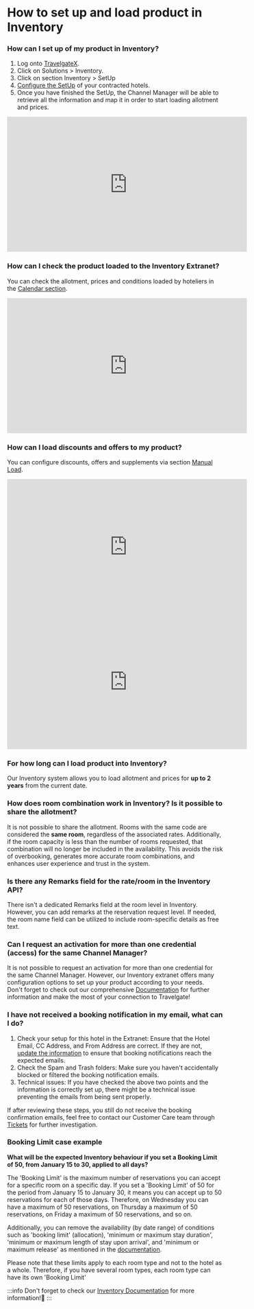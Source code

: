﻿---
sidebar_position: 1
---

# How to set up and load product in Inventory

### How can I set up of my product in Inventory?

1. Log onto [TravelgateX](https://www.travelgate.com/).
2. Click on Solutions > Inventory.
3. Click on section Inventory > SetUp
4. [Configure the SetUp](/docs/apps/inventory/extranet/set-up/setup/) of your contracted hotels.
5. Once you have finished the SetUp, the Channel Manager will be able to retrieve all the information and map it in order to start loading allotment and prices.


<iframe width="560" height="315" src="https://www.youtube.com/embed/V_nJoDkMOTA?si=VHPDpuanWe5G8AmP" title="YouTube video player" frameborder="0" allow="accelerometer; autoplay; clipboard-write; encrypted-media; gyroscope; picture-in-picture; web-share" allowfullscreen></iframe>


### How can I check the product loaded to the Inventory Extranet?
You can check the allotment, prices and conditions loaded by hoteliers in the [Calendar section](/docs/apps/inventory/extranet/availability-and-rates/calendar-and-availability).
<iframe width="560" height="315" src="https://www.youtube.com/embed/_bcKWNE0QXA?si=0JL1YiRWhUUANnny" title="YouTube video player" frameborder="0" allow="accelerometer; autoplay; clipboard-write; encrypted-media; gyroscope; picture-in-picture; web-share" allowfullscreen></iframe>

### How can I load discounts and offers to my product?
You can configure discounts, offers and supplements via section [Manual Load](/docs/apps/inventory/extranet/availability-and-rates/manual-load/overview).
<iframe width="560" height="315" src="https://www.youtube.com/embed/6hPP00NPcis?si=j-2EJkhiKSNm11BY" title="YouTube video player" frameborder="0" allow="accelerometer; autoplay; clipboard-write; encrypted-media; gyroscope; picture-in-picture; web-share" allowfullscreen></iframe>

<iframe width="560" height="315" src="https://www.youtube.com/embed/WGFGMW-c3B8?si=_dBDW6ODX2UApPGz" title="YouTube video player" frameborder="0" allow="accelerometer; autoplay; clipboard-write; encrypted-media; gyroscope; picture-in-picture; web-share" allowfullscreen></iframe>


### For how long can I load product into Inventory?
Our Inventory system allows you to load allotment and prices for **up to 2 years** from the current date.

### How does room combination work in Inventory? Is it possible to share the allotment?
It is not possible to share the allotment. Rooms with the same code are considered the **same room**, regardless of the associated rates. Additionally, if the room capacity is less than the number of rooms requested, that combination will no longer be included in the availability. This avoids the risk of overbooking, generates more accurate room combinations, and enhances user experience and trust in the system.

### Is there any Remarks field for the rate/room in the Inventory API?
There isn't a dedicated Remarks field at the room level in Inventory. However, you can add remarks at the reservation request level. If needed, the room name field can be utilized to include room-specific details as free text.

### Can I request an activation for more than one credential (access) for the same Channel Manager?
It is not possible to request an activation for more than one credential for the same Channel Manager. However, our Inventory extranet offers many configuration options to set up your product according to your needs.  
Don't forget to check out our comprehensive [Documentation](/docs/apps/inventory/quickstart) for further information and make the most of your connection to Travelgate!

### I have not received a booking notification in my email, what can I do?
1. Check your setup for this hotel in the Extranet: Ensure that the Hotel Email, CC Address, and From Address are correct. If they are not, [update the information](/docs/apps/inventory/extranet/set-up/setup#how-to-add-a-hotel) to ensure that booking notifications reach the expected emails.
2. Check the Spam and Trash folders: Make sure you haven't accidentally blocked or filtered the booking notification emails.
3. Technical issues: If you have checked the above two points and the information is correctly set up, there might be a technical issue preventing the emails from being sent properly.  

If after reviewing these steps, you still do not receive the booking confirmation emails, feel free to contact our Customer Care team through [Tickets](https://app.travelgatex.com/tickets) for further investigation.

### Booking Limit case example
**What will be the expected Inventory behaviour if you set a Booking Limit of 50, from January 15 to 30, applied to all days?**  

The 'Booking Limit' is the maximum number of reservations you can accept for a specific room on a specific day. If you set a 'Booking Limit' of 50 for the period from January 15 to January 30, it means you can accept up to 50 reservations for each of those days. Therefore, on Wednesday you can have a maximum of 50 reservations, on Thursday a maximum of 50 reservations, on Friday a maximum of 50 reservations, and so on.

Additionally, you can remove the availability (by date range) of conditions such as 'booking limit' (allocation), 'minimum or maximum stay duration', 'minimum or maximum length of stay upon arrival', and 'minimum or maximum release' as mentioned in the [documentation](/docs/apps/inventory/extranet/availability-and-rates/manual-load/availability-and-price/).

Please note that these limits apply to each room type and not to the hotel as a whole. Therefore, if you have several room types, each room type can have its own 'Booking Limit'

:::info
Don't forget to check our [Inventory Documentation](/docs/apps/inventory/extranet/set-up/setup) for more information!🚀
:::